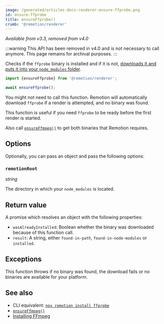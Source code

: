 ```yaml
---
image: /generated/articles-docs-renderer-ensure-ffprobe.png
id: ensure-ffprobe
title: ensureFfprobe()
crumb: '@remotion/renderer'
---
```


_Available from v3.3, removed from v4.0_

:::warning
This API has been removed in v4.0 and is not necessary to call anymore. This page remains for archival purposes.
:::

Checks if the `ffprobe` binary is installed and if it is not, [downloads it and puts it into your `node_modules` folder](/docs/ffmpeg).

```ts title="ensure.mjs"
import {ensureFfprobe} from '@remotion/renderer';

await ensureFfprobe();
```

You might not need to call this function. Remotion will automatically download `ffprobe` if a render is attempted, and no binary was found.

This function is useful if you need `ffprobe` to be ready before the first render is started.

Also call [`ensureFfmpeg()`](/docs/renderer/ensure-ffmpeg) to get both binaries that Remotion requires.

## Options

Optionally, you can pass an object and pass the following options:

### `remotionRoot`

_string_

The directory in which your `node_modules` is located.

## Return value

A promise which resolves an object with the following properties:

- `wasAlreadyInstalled`: Boolean whether the binary was downloaded because of this function call.
- `result`: A string, either `found-in-path`, `found-in-node-modules` or `installed`.

## Exceptions

This function throws if no binary was found, the download fails or no binaries are available for your platform.

## See also

- CLI equivalent: [`npx remotion install ffprobe`](/docs/cli/install)
- [`ensureFfmpeg()`](/docs/renderer/ensure-ffmpeg)
- [Installing FFmpeg](/docs/ffmpeg)
